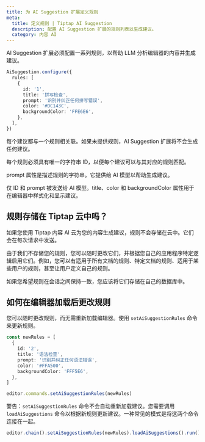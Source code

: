 ```yaml
---
title: 为 AI Suggestion 扩展定义规则
meta:
  title: 定义规则 | Tiptap AI Suggestion
  description: 配置 AI Suggestion 扩展的规则列表以生成建议。
  category: 内容 AI
---
```


AI Suggestion 扩展必须配置一系列规则，以帮助 LLM 分析编辑器的内容并生成建议。

```ts
AiSuggestion.configure({
  rules: [
    {
      id: '1',
      title: '拼写检查',
      prompt: '识别并纠正任何拼写错误',
      color: '#DC143C',
      backgroundColor: 'FFE6E6',
    },
  ],
})
```

每个建议都与一个规则相关联。如果未提供规则，AI Suggestion 扩展将不会生成任何建议。

每个规则必须具有唯一的字符串 ID，以便每个建议可以与其对应的规则匹配。

prompt 属性是描述规则的字符串。它提供给 AI 模型以帮助生成建议。

仅 ID 和 prompt 被发送给 AI 模型。title、color 和 backgroundColor 属性用于在编辑器中样式化和显示建议。

## 规则存储在 Tiptap 云中吗？

如果您使用 Tiptap 内容 AI 云为您的内容生成建议，规则不会存储在云中。它们会在每次请求中发送。

由于我们不存储您的规则，您可以随时更改它们，并根据您自己的应用程序特定逻辑启用它们。例如，您可以有适用于所有文档的规则、特定文档的规则、适用于某些用户的规则，甚至让用户定义自己的规则。

如果您希望规则在会话之间保持一致，您应该将它们存储在自己的数据库中。

## 如何在编辑器加载后更改规则

您可以随时更改规则，而无需重新加载编辑器。使用 `setAiSuggestionRules` 命令来更新规则。

```ts
const newRules = [
  {
    id: '2',
    title: '语法检查',
    prompt: '识别并纠正任何语法错误',
    color: '#FFA500',
    backgroundColor: 'FFF5E6',
  },
]

editor.commands.setAiSuggestionRules(newRules)
```

警告：`setAiSuggestionRules` 命令不会自动重新加载建议。您需要调用 `loadAiSuggestions` 命令以根据新规则更新建议。一种常见的模式是将这两个命令连接在一起。

```ts
editor.chain().setAiSuggestionRules(newRules).loadAiSuggestions().run()
```